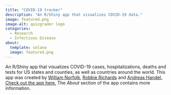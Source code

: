 ```yaml
---
title: "COVID-19 tracker"
description: "An R/Shiny app that visualizes COVID-19 data."
image: featured.png
image-alt: quizgrader logo
categories:
  - Research
  - Infectious Disease
about:
  template: solana
  image: featured.png
---
```


An R/Shiny app that visualizes COVID-19 cases, hospitalizations, deaths and tests for US states and counties, as well as countries around the world. 
This app was created by [William Norfolk](https://github.com/williamnorfolk), [Robbie Richards](https://rlrichards.github.io) and [Andreas Handel.](https://www.andreashandel.com/) 
[Check out the app here.](https://shiny.ovpr.uga.edu/yact/) The _About_ section of the app contains more information. 
